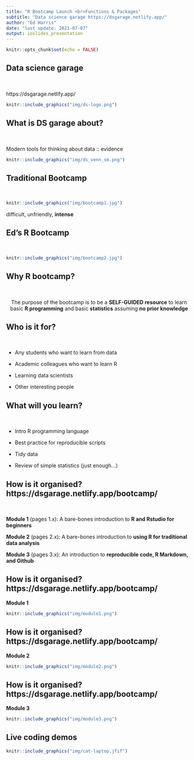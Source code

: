 ```yaml
---
title: "R Bootcamp Launch <br>Functions & Packages"
subtitle: "Data science garage https://dsgarage.netlify.app/"
author: "Ed Harris"
date: "last update: 2021-07-07"
output: ioslides_presentation
---
```


```r
knitr::opts_chunk$set(echo = FALSE)
```

## Data science garage

&nbsp;

https://dsgarage.netlify.app/

```r
knitr::include_graphics("img/ds-logo.png")
```


## What is DS garage about?

&nbsp;

Modern tools for thinking about data :: evidence

```r
knitr::include_graphics("img/ds_venn_sm.png")
```

## Traditional Bootcamp

&nbsp;

```r
knitr::include_graphics("img/bootcamp1.jpg")
```

difficult, unfriendly, **intense**


## Ed's R Bootcamp

&nbsp;

```r
knitr::include_graphics("img/bootcamp2.jpg")
```


## Why R bootcamp?

&nbsp;

<center>
The purpose of the bootcamp is to be a **SELF-GUIDED resource** to learn basic **R programming** and basic **statistics** assuming **no prior knowledge**
</center>

## Who is it for?

&nbsp;

- Any students who want to learn from data

- Academic colleagues who want to learn R

- Learning data scientists 

- Other interesting people


## What will you learn?

&nbsp;

- Intro R programming language

- Best practice for reproducible scripts

- Tidy data

- Review of simple statistics (just enough...)


## How is it organised? https://dsgarage.netlify.app/bootcamp/


&nbsp;

**Module 1** (pages 1.x): A bare-bones introduction to **R and Rstudio for beginners**

**Module 2** (pages 2.x): A bare-bones introduction to **using R for traditional data analysis**

**Module 3** (pages 3.x): An introduction to **reproducible code, R Markdown, and Github**


## How is it organised? https://dsgarage.netlify.app/bootcamp/

**Module 1**

```r
knitr::include_graphics("img/module1.png")
```

## How is it organised? https://dsgarage.netlify.app/bootcamp/

**Module 2**

```r
knitr::include_graphics("img/module2.png")
```

## How is it organised? https://dsgarage.netlify.app/bootcamp/

**Module 3**

```r
knitr::include_graphics("img/module3.png")
```

## Live coding demos

```r
knitr::include_graphics("img/cat-laptop.jfif")
```

